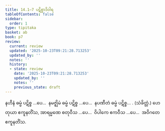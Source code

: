 ```yaml
---
title: 14.1–7 ပဋိစ္စာဒိဝါရ
tableOfContents: false
sidebar:
  order: 1
type: tipitaka
basket: ab
book: p7
review:
  current: review
  updated: '2025-10-23T09:21:28.713253'
  updated_by: ''
  notes: ''
  history:
  - state: review
    date: '2025-10-23T09:21:28.713253'
    updated_by: ''
    notes: ''
    previous_state: draft
---
```



<ReviewStatus review={frontmatter.review} showDetails={true} />

<HypothesisAnnotation frontmatter={frontmatter} />

<DynamicBreadcrumb />

<Division number="27" book="p7" e="ch" v="40" p="70">

<Paragraph number="57" book="p7">
နဟီနံ ဓမ္မံ ပဋိစ္စ …ပေ…  နမဇ္ဈိမံ ဓမ္မံ ပဋိစ္စ …ပေ…  နပဏီတံ ဓမ္မံ ပဋိစ္စ… . (သံခိတ္တံ.)
</Paragraph>

<Paragraph number="58" book="p7">
ဟေတုယာ ဧကူနတိံသ, အာရမ္မဏေ စတုဝီသ …ပေ…  ဝိပါကေ ဧကဝီသ …ပေ…  အဝိဂတေ ဧကူနတိံသ.
</Paragraph>
</Division>